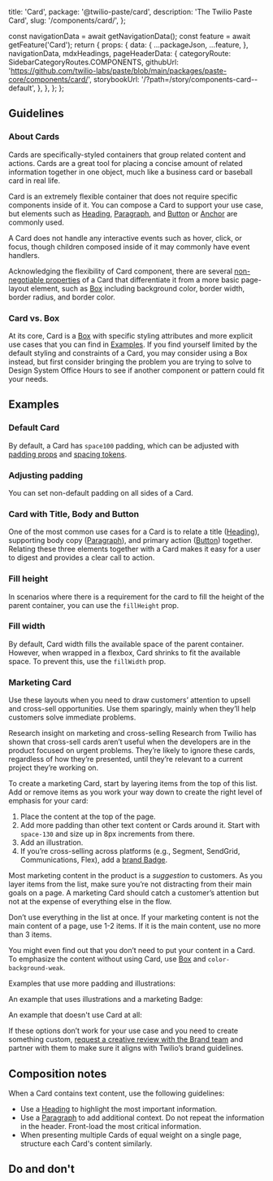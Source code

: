   title: 'Card',
  package: '@twilio-paste/card',
  description: 'The Twilio Paste Card',
  slug: '/components/card/',
};




  const navigationData = await getNavigationData();
  const feature = await getFeature('Card');
  return {
    props: {
      data: {
        ...packageJson,
        ...feature,
      },
      navigationData,
      mdxHeadings,
      pageHeaderData: {
        categoryRoute: SidebarCategoryRoutes.COMPONENTS,
        githubUrl: 'https://github.com/twilio-labs/paste/blob/main/packages/paste-core/components/card/',
        storybookUrl: '/?path=/story/components-card--default',
      },
    },
  };
};

<StoryPreview
  height="350px"
  title="Card examples - default"
  storyID="website-cardexamples--default-example"
  code={DefaultExample}
/>

## Guidelines

### About Cards

Cards are specifically-styled containers that group related content and actions. Cards are a great tool for placing a concise amount of related information together in one object, much like a business card or baseball card in real life.

Card is an extremely flexible container that does not require specific components inside of it. You can compose a Card to support your use case, but elements such as [Heading](/components/heading), [Paragraph](/components/paragraph), and [Button](/components/button) or [Anchor](/components/anchor) are commonly used.

A Card does not handle any interactive events such as hover, click, or focus, though children composed inside of it may commonly have event handlers.

Acknowledging the flexibility of Card component, there are several [non-negotiable properties](#anatomy) of a Card that differentiate it from a more basic page-layout element, such as [Box](/primitives/box) including background color, border width, border radius, and border color.

### Card vs. Box

At its core, Card is a [Box](/primitives/box) with specific styling attributes and more explicit use cases that you can find in [Examples](#examples).
If you find yourself limited by the default styling and constraints of a Card, you may consider using a Box instead,
but first consider bringing the problem you are trying to solve
to Design System Office Hours to see if another component or pattern could fit your needs.

## Examples

### Default Card

By default, a Card has `space100` padding, which can be adjusted with [padding props](/components/card/api#card) and [spacing tokens](/tokens/list#spacings).

<StoryPreview
  height="350px"
  title="Card examples - default"
  storyID="website-cardexamples--default-example"
  code={DefaultExample}
/>

### Adjusting padding

You can set non-default padding on all sides of a Card.

<StoryPreview
  height="470px"
  title="Card examples - adjusting padding"
  storyID="website-cardexamples--adjusting-padding-example"
  code={AdjustingPaddingExample}
/>

### Card with Title, Body and Button

One of the most common use cases for a Card is to relate a title ([Heading](/components/heading)), supporting body copy ([Paragraph](/components/paragraph)),
and primary action ([Button](/components/button)) together. Relating these three elements together with a Card makes it easy for a user to
digest and provides a clear call to action.

<StoryPreview
  title="Card examples - title body button"
  storyID="website-cardexamples--title-body-button-example"
  code={TitleBodyButtonExample}
/>

### Fill height

In scenarios where there is a requirement for the card to fill the height of the parent container, you can use the `fillHeight` prop.

<StoryPreview
  height="350px"
  title="Card examples - Fill height"
  storyID="website-cardexamples--fill-height-example"
  code={FillHeightExample}
/>

### Fill width

By default, Card width fills the available space of the parent container. However, when wrapped in a flexbox, Card shrinks to fit the available space. To prevent this, use the `fillWidth` prop.

<StoryPreview
  height="350px"
  title="Card examples - Fill width"
  storyID="website-cardexamples--fill-width-example"
  code={FillWidthExample}
/>

### Marketing Card

Use these layouts when you need to draw customers’ attention to upsell and cross-sell opportunities. Use them sparingly, mainly when they’ll help customers solve immediate problems.

<Callout variant="neutral" marginY="space70">
  <CalloutHeading as="h5">Research insight on marketing and cross-selling</CalloutHeading>
  <CalloutText>
    Research from Twilio has shown that cross-sell cards aren’t useful when the developers are in the product focused on urgent problems. They’re likely to ignore these cards, regardless of how they’re presented, until they’re relevant to a current project they’re working on.
  </CalloutText>
</Callout>

To create a marketing Card, start by layering items from the top of this list. Add or remove items as you work your way down to create the right level of emphasis for your card:

1. Place the content at the top of the page.
2. Add more padding than other text content or Cards around it. Start with `space-130` and size up in 8px increments from there.
3. Add an illustration.
4. If you’re cross-selling across platforms (e.g., Segment, SendGrid, Communications, Flex), add a [brand Badge](/components/badge#brand).

Most marketing content in the product is a _suggestion_ to customers. As you layer items from the list, make sure you’re not distracting from their main goals on a page. A marketing Card should catch a customer’s attention but not at the expense of everything else in the flow.

Don’t use everything in the list at once. If your marketing content is not the main content of a page, use 1-2 items. If it is the main content, use no more than 3 items.

You might even find out that you don’t need to put your content in a Card. To emphasize the content without using Card, use [Box](/primitives/box) and `color-background-weak`.

Examples that use more padding and illustrations:

<StoryPreview
  height="310px"
  title="Card examples - marketing one"
  storyID="website-cardexamples--marketing-one-example"
  code={MarketingOneExample}
/>
<StoryPreview
  height="330px"
  title="Card examples - marketing two"
  storyID="website-cardexamples--marketing-two-example"
  code={MarketingTwoExample}
/>

An example that uses illustrations and a marketing Badge:

<StoryPreview
  height="540px"
  title="Card examples - marketing three"
  storyID="website-cardexamples--marketing-three-example"
  code={MarketingThreeExample}
/>

An example that doesn't use Card at all:

<StoryPreview
  height="660px"
  title="Card examples - marketing four"
  storyID="website-cardexamples--marketing-four-example"
  code={MarketingFourExample}
/>

If these options don’t work for your use case and you need to create something custom, [request a creative review with the Brand team](https://library.twilio.com/guidelines/guide/9306890b-4bde-4210-bb35-2a566890e47a/page/db009ba3-57e3-4e04-bfe3-efc5d38860d1) and partner with them to make sure it aligns with Twilio’s brand guidelines.

## Composition notes

When a Card contains text content, use the following guidelines:

- Use a [Heading](/components/heading) to highlight the most important information.
- Use a [Paragraph](/components/paragraph) to add additional context. Do not repeat the information in the header. Front-load the most critical information.
- When presenting multiple Cards of equal weight on a single page, structure each Card's content similarly.

## Do and don't

<DoDont>
  <Do
    title="Do"
    body="Have a clear call to action when including Buttons. Avoid including more than one primary and one secondary button."
    preview={false}
  >
    <Image src={PrimaryDo} alt="" fill />
  </Do>
  <Dont title="Don't" body="Don’t put multiple primary actions in a Card" preview={false}>
    <Image src={PrimaryDont} alt="" fill />
  </Dont>
</DoDont>

<DoDont>
  <Do
    title="Do"
    body="Use a Heading in your Card that appropriately reflects the information architecture of the page."
    preview={false}
  >
    <Image src={HeadingDo} alt="" fill />
  </Do>
  <Dont title="Don't" body="Don’t use Cards to highlight multiple primary actions on a single page." preview={false}>
    <Image src={MultipleDont} alt="" fill />
  </Dont>
</DoDont>

<DoDont>
  <Do title="Do" body="Use a Heading to set a clear expectation on the Card’s purpose." preview={false} />
  <Dont title="Don't" body="Don’t place multiple Heading components in a single Card." preview={false} />
</DoDont>

<DoDont>
  <Do
    title="Do"
    body="Use a consistent location on the bottom of the Card for primary actions or next steps."
    preview={false}
  />

</DoDont>
